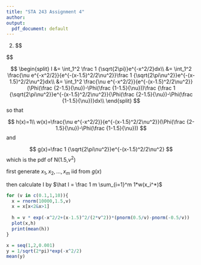---
title: "STA 243 Assignment 4"
author: 
output:
  pdf_document: default
---

2.
$$

$$

$$
\begin{split}
I &= \int_1^2 \frac 1 {\sqrt{2\pi}}e^{-x^2/2}dx\\
&= \int_1^2 \frac{\nu e^{-x^2/2}}{e^{-(x-1.5)^2/2\nu^2}}\frac 1 {\sqrt{2\pi\nu^2}}e^{-(x-1.5)^2/2\nu^2}dx\\
&= \int_1^2 \frac{\nu e^{-x^2/2}}{e^{-(x-1.5)^2/2\nu^2}}(\Phi(\frac {2-1.5}{\nu})-\Phi(\frac {1-1.5}{\nu}))\frac {\frac 1 {\sqrt{2\pi\nu^2}}e^{-(x-1.5)^2/2\nu^2}}{\Phi(\frac {2-1.5}{\nu})-\Phi(\frac {1-1.5}{\nu})}dx\\
\end{split}
$$
so that 

$$
h(x)=1\\
w(x)=\frac{\nu e^{-x^2/2}}{e^{-(x-1.5)^2/2\nu^2}}(\Phi(\frac {2-1.5}{\nu})-\Phi(\frac {1-1.5}{\nu}))
$$
and 

$$
g(x)=\frac 1 {\sqrt{2\pi\nu^2}}e^{-(x-1.5)^2/2\nu^2}
$$
which is the pdf of N(1.5,$\nu^2$)

first generate $x_1,x_2,...,x_m$ iid from $g(x)$


then calculate I by $\hat I = \frac 1 m \sum_{i=1}^m 1*w(x_i^*)$ 

```{r}
for (v in c(0.1,1,10)){
  x = rnorm(10000,1.5,v)
  x = x[x<2&x>1]
  
  h = v * exp(-x^2/2+(x-1.5)^2/(2*v^2))*(pnorm(0.5/v)-pnorm(-0.5/v))
  plot(x,h)
  print(mean(h))
}
```

```{r}
x = seq(1,2,0.001)
y = 1/sqrt(2*pi)*exp(-x^2/2)
mean(y)
```





